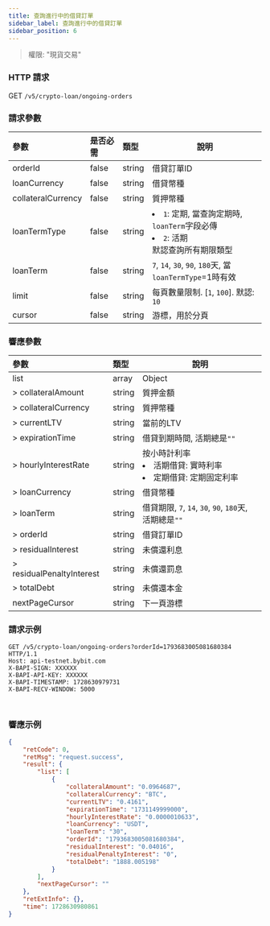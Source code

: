 ```yaml
---
title: 查詢進行中的借貸訂單
sidebar_label: 查詢進行中的借貸訂單
sidebar_position: 6
---
```

> 權限: "現貨交易"

### HTTP 請求
GET `/v5/crypto-loan/ongoing-orders`

### 請求參數
| 參數 | 是否必需 | 類型 | 說明|
|:----- |:-------|:-----|------ |
|orderId|false|string|借貸訂單ID|
|loanCurrency|false|string|借貸幣種|
|collateralCurrency|false|string|質押幣種|
|loanTermType|false|string|<li>`1`: 定期, 當查詢定期時, `loanTerm`字段必傳</li><li>`2`: 活期</li>默認查詢所有期限類型|
|loanTerm|false|string|`7`, `14`, `30`, `90`, `180`天, 當`loanTermType`=1時有效|
|limit |false |string |每頁數量限制. [`1`, `100`]. 默認: `10`|
|cursor |false |string |游標，用於分頁|

### 響應參數
| 參數 | 類型 | 說明|
|:----- |:-----|----- |
|list|array|Object|
|> collateralAmount|string|質押金額|
|> collateralCurrency|string |質押幣種|
|> currentLTV|string |當前的LTV|
|> expirationTime|string |借貸到期時間, 活期總是`""`|
|> hourlyInterestRate|string |按小時計利率 <li>活期借貸: 實時利率</li><li>定期借貸: 定期固定利率</li>|
|> loanCurrency|string |借貸幣種|
|> loanTerm|string |借貸期限, `7`, `14`, `30`, `90`, `180`天, 活期總是`""`|
|> orderId|string |借貸訂單ID|
|> residualInterest|string |未償還利息|
|> residualPenaltyInterest|string |未償還罰息|
|> totalDebt|string |未償還本金|
|nextPageCursor |string |下一頁游標|

### 請求示例

<Tabs groupId="programming-languages">
<TabItem value="http" label="HTTP">

```http
GET /v5/crypto-loan/ongoing-orders?orderId=1793683005081680384 HTTP/1.1
Host: api-testnet.bybit.com
X-BAPI-SIGN: XXXXXX
X-BAPI-API-KEY: XXXXXX
X-BAPI-TIMESTAMP: 1728630979731
X-BAPI-RECV-WINDOW: 5000
```

</TabItem>
<TabItem value="python" label="Python">

```python

```

</TabItem>

<TabItem value="Node" label="Node.js">

```n4js

```

</TabItem>
</Tabs>

### 響應示例

```json
{
    "retCode": 0,
    "retMsg": "request.success",
    "result": {
        "list": [
            {
                "collateralAmount": "0.0964687",
                "collateralCurrency": "BTC",
                "currentLTV": "0.4161",
                "expirationTime": "1731149999000",
                "hourlyInterestRate": "0.0000010633",
                "loanCurrency": "USDT",
                "loanTerm": "30",
                "orderId": "1793683005081680384",
                "residualInterest": "0.04016",
                "residualPenaltyInterest": "0",
                "totalDebt": "1888.005198"
            }
        ],
        "nextPageCursor": ""
    },
    "retExtInfo": {},
    "time": 1728630980861
}
```
